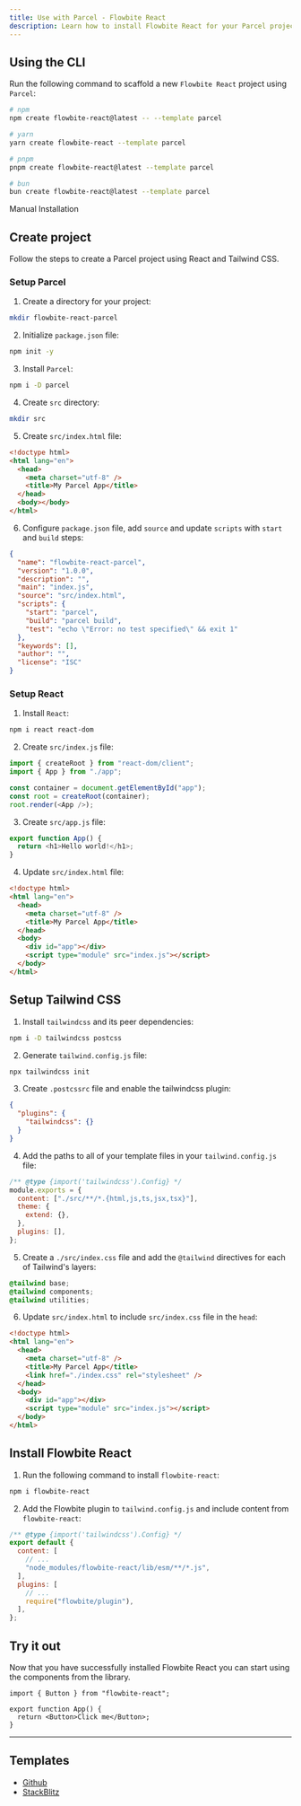 ```yaml
---
title: Use with Parcel - Flowbite React
description: Learn how to install Flowbite React for your Parcel project and start developing modern web applications with interactive components
---
```


## Using the CLI

Run the following command to scaffold a new `Flowbite React` project using `Parcel`:

```bash
# npm
npm create flowbite-react@latest -- --template parcel

# yarn
yarn create flowbite-react --template parcel

# pnpm
pnpm create flowbite-react@latest --template parcel

# bun
bun create flowbite-react@latest --template parcel
```

<TextDivider>Manual Installation</TextDivider>

## Create project

Follow the steps to create a Parcel project using React and Tailwind CSS.

### Setup Parcel

1. Create a directory for your project:

```bash
mkdir flowbite-react-parcel
```

2. Initialize `package.json` file:

```bash
npm init -y
```

3. Install `Parcel`:

```bash
npm i -D parcel
```

4. Create `src` directory:

```bash
mkdir src
```

5. Create `src/index.html` file:

```html
<!doctype html>
<html lang="en">
  <head>
    <meta charset="utf-8" />
    <title>My Parcel App</title>
  </head>
  <body></body>
</html>
```

6. Configure `package.json` file, add `source` and update `scripts` with `start` and `build` steps:

```json {6,8-9}
{
  "name": "flowbite-react-parcel",
  "version": "1.0.0",
  "description": "",
  "main": "index.js",
  "source": "src/index.html",
  "scripts": {
    "start": "parcel",
    "build": "parcel build",
    "test": "echo \"Error: no test specified\" && exit 1"
  },
  "keywords": [],
  "author": "",
  "license": "ISC"
}
```

### Setup React

1. Install `React`:

```bash
npm i react react-dom
```

2. Create `src/index.js` file:

```js
import { createRoot } from "react-dom/client";
import { App } from "./app";

const container = document.getElementById("app");
const root = createRoot(container);
root.render(<App />);
```

3. Create `src/app.js` file:

```js
export function App() {
  return <h1>Hello world!</h1>;
}
```

4. Update `src/index.html` file:

```html {8,9}
<!doctype html>
<html lang="en">
  <head>
    <meta charset="utf-8" />
    <title>My Parcel App</title>
  </head>
  <body>
    <div id="app"></div>
    <script type="module" src="index.js"></script>
  </body>
</html>
```

## Setup Tailwind CSS

1. Install `tailwindcss` and its peer dependencies:

```bash
npm i -D tailwindcss postcss
```

2. Generate `tailwind.config.js` file:

```bash
npx tailwindcss init
```

3. Create `.postcssrc` file and enable the tailwindcss plugin:

```json
{
  "plugins": {
    "tailwindcss": {}
  }
}
```

4. Add the paths to all of your template files in your `tailwind.config.js` file:

```js {3}
/** @type {import('tailwindcss').Config} */
module.exports = {
  content: ["./src/**/*.{html,js,ts,jsx,tsx}"],
  theme: {
    extend: {},
  },
  plugins: [],
};
```

5. Create a `./src/index.css` file and add the `@tailwind` directives for each of Tailwind's layers:

```css
@tailwind base;
@tailwind components;
@tailwind utilities;
```

6. Update `src/index.html` to include `src/index.css` file in the `head`:

```html {6}
<!doctype html>
<html lang="en">
  <head>
    <meta charset="utf-8" />
    <title>My Parcel App</title>
    <link href="./index.css" rel="stylesheet" />
  </head>
  <body>
    <div id="app"></div>
    <script type="module" src="index.js"></script>
  </body>
</html>
```

## Install Flowbite React

1. Run the following command to install `flowbite-react`:

```bash
npm i flowbite-react
```

2. Add the Flowbite plugin to `tailwind.config.js` and include content from `flowbite-react`:

```js {5,9}
/** @type {import('tailwindcss').Config} */
export default {
  content: [
    // ...
    "node_modules/flowbite-react/lib/esm/**/*.js",
  ],
  plugins: [
    // ...
    require("flowbite/plugin"),
  ],
};
```

## Try it out

Now that you have successfully installed Flowbite React you can start using the components from the library.

```tsx
import { Button } from "flowbite-react";

export function App() {
  return <Button>Click me</Button>;
}
```

<hr />

## Templates

- [Github](https://github.com/themesberg/flowbite-react-template-parcel)
- [StackBlitz](https://stackblitz.com/edit/flowbite-react-template-parcel)
